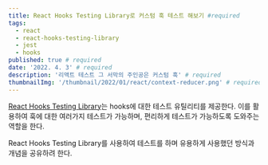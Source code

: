 ```yaml
---
title: React Hooks Testing Library로 커스텀 훅 테스트 해보기 #required
tags:
  - react
  - react-hooks-testing-library
  - jest
  - hooks
published: true # required
date: '2022. 4. 3' # required
description: '리액트 테스트 그 서막의 주인공은 커스텀 훅' # required
thumbnailImg: '/thumbnail/2022/01/react/context-reducer.png' # required
---
```


[React Hooks Testing Library](https://react-hooks-testing-library.com/)는 hooks에 대한 테스트 유틸리티를 제공한다. 이를 활용하여 훅에 대한 여러가지 테스트가 가능하며, 편리하게 테스트가 가능하도록 도와주는 역할을 한다.

React Hooks Testing Library를 사용하여 테스트를 하며 유용하게 사용했던 방식과 개념을 공유하려 한다.
